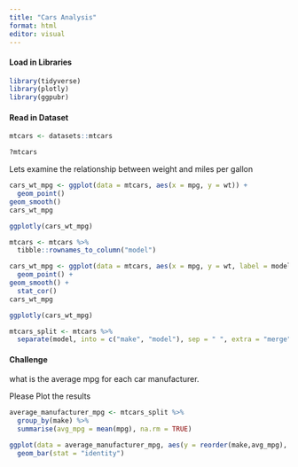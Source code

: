 ```yaml
---
title: "Cars Analysis"
format: html
editor: visual
---
```


#### Load in Libraries

```r
library(tidyverse)
library(plotly)
library(ggpubr)
```

#### Read in Dataset

```r
mtcars <- datasets::mtcars
```

```r
?mtcars
```

Lets examine the relationship between weight and miles per gallon

```r
cars_wt_mpg <- ggplot(data = mtcars, aes(x = mpg, y = wt)) +
  geom_point()
geom_smooth()
cars_wt_mpg
```

```r
ggplotly(cars_wt_mpg)
```

```r
mtcars <- mtcars %>% 
  tibble::rownames_to_column("model")
```

```r
cars_wt_mpg <- ggplot(data = mtcars, aes(x = mpg, y = wt, label = model, color = hp)) +
  geom_point() +
geom_smooth() +
  stat_cor()
cars_wt_mpg
```

```r
ggplotly(cars_wt_mpg)
```

```r
mtcars_split <- mtcars %>%
  separate(model, into = c("make", "model"), sep = " ", extra = "merge")
```

#### Challenge

what is the average mpg for each car manufacturer.

Please Plot the results

```r
average_manufacturer_mpg <- mtcars_split %>%
  group_by(make) %>%
  summarise(avg_mpg = mean(mpg), na.rm = TRUE)
```

```r
ggplot(data = average_manufacturer_mpg, aes(y = reorder(make,avg_mpg), x = avg_mpg)) + 
  geom_bar(stat = "identity")

  
```
